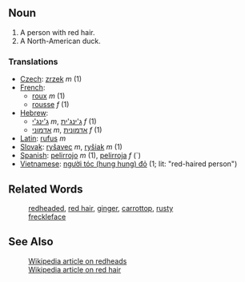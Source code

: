 ==Noun==

# A person with red hair.
# A North-American duck.

===Translations===

*[[Czech]]: [[zrzek]] ''m'' (1)
*[[French]]:
**[[roux]] ''m'' (1)
**[[rousse]] ''f'' (1)
*[[Hebrew]]: 
**[[ג'ינג'י]] ''m'', [[ג'ינג'ית]] ''f'' (1)
**[[אדמוני]] ''m'', [[אדמונית]] ''f'' (1)
*[[Latin]]: [[rufus]] ''m''
*[[Slovak]]: [[ryšavec]] ''m'', [[ryšiak]] ''m'' (1)
*[[Spanish]]: [[pelirrojo]] ''m'' (1), [[pelirroja]] ''f'' (`)
*[[Vietnamese]]: [[người tóc đỏ|người tóc (hung hung) đỏ]] (1; lit: "red-haired person")

==Related Words==
:[[redheaded]], [[red hair]], [[ginger]], [[carrottop]], [[rusty]]
:[[freckleface]]

==See Also==
:[[en:redhead|Wikipedia article on redheads]]
:[[en:red hair|Wikipedia article on red hair]]